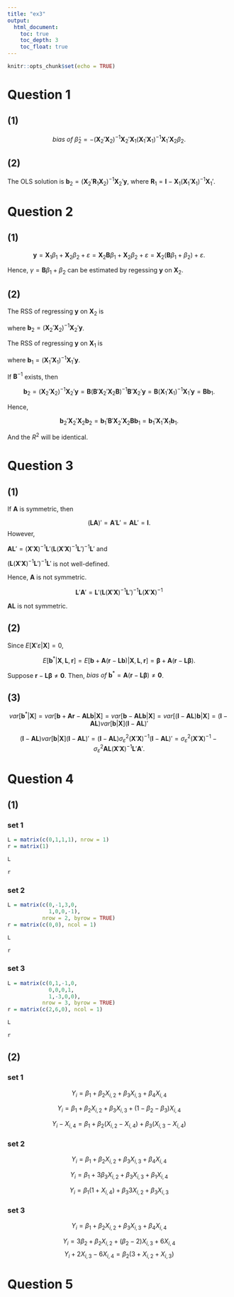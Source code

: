 ```yaml
---
title: "ex3"
output: 
  html_document:
    toc: true
    toc_depth: 3
    toc_float: true
---
```


```r
knitr::opts_chunk$set(echo = TRUE)
```

# Question 1

## (1)

\begin{align*}
E[\hat{\beta}_2|\boldsymbol{X}] &= E[(\boldsymbol{X}_2'\boldsymbol{X}_2)^{-1}\boldsymbol{X}_2'\boldsymbol{r}|\boldsymbol{X}] \\
&= E[(\boldsymbol{X}_2'\boldsymbol{X}_2)^{-1}\boldsymbol{X}_2'(\boldsymbol{I}-\boldsymbol{X}_1(\boldsymbol{X}_1'\boldsymbol{X}_1)^{-1}\boldsymbol{X}_1')\boldsymbol{y}|\boldsymbol{X}] \\
&= E[(\boldsymbol{X}_2'\boldsymbol{X}_2)^{-1}\boldsymbol{X}_2'\boldsymbol{y}-(\boldsymbol{X}_2'\boldsymbol{X}_2)^{-1}\boldsymbol{X}_2'\boldsymbol{X}_1(\boldsymbol{X}_1'\boldsymbol{X}_1)^{-1}\boldsymbol{X}_1'\boldsymbol{y}|\boldsymbol{X}] \\
&= E[(\boldsymbol{X}_2'\boldsymbol{X}_2)^{-1}\boldsymbol{X}_2'\boldsymbol{y}|\boldsymbol{X}]-E[(\boldsymbol{X}_2'\boldsymbol{X}_2)^{-1}\boldsymbol{X}_2'\boldsymbol{X}_1(\boldsymbol{X}_1'\boldsymbol{X}_1)^{-1}\boldsymbol{X}_1'\boldsymbol{y}|\boldsymbol{X}] \\
&= E[(\boldsymbol{X}_2'\boldsymbol{X}_2)^{-1}\boldsymbol{X}_2'(\boldsymbol{X}_2\beta_2 + \boldsymbol{X}_1\beta_1 + \varepsilon)|\boldsymbol{X}]-E[(\boldsymbol{X}_2'\boldsymbol{X}_2)^{-1}\boldsymbol{X}_2'\boldsymbol{X}_1(\boldsymbol{X}_1'\boldsymbol{X}_1)^{-1}\boldsymbol{X}_1'\boldsymbol{y}|\boldsymbol{X}] \\
&= \beta_2 + (\boldsymbol{X}_2'\boldsymbol{X}_2)^{-1}\boldsymbol{X}_2'\boldsymbol{X}_1\beta_1-E[(\boldsymbol{X}_2'\boldsymbol{X}_2)^{-1}\boldsymbol{X}_2'\boldsymbol{X}_1(\boldsymbol{X}_1'\boldsymbol{X}_1)^{-1}\boldsymbol{X}_1'\boldsymbol{y}|\boldsymbol{X}] \\
&= \beta_2 + (\boldsymbol{X}_2'\boldsymbol{X}_2)^{-1}\boldsymbol{X}_2'\boldsymbol{X}_1\beta_1-E[(\boldsymbol{X}_2'\boldsymbol{X}_2)^{-1}\boldsymbol{X}_2'\boldsymbol{X}_1(\boldsymbol{X}_1'\boldsymbol{X}_1)^{-1}\boldsymbol{X}_1'(\boldsymbol{X}_1\beta_1 + \boldsymbol{X}_2\beta_2 + \varepsilon)|\boldsymbol{X}] \\
&= \beta_2 + (\boldsymbol{X}_2'\boldsymbol{X}_2)^{-1}\boldsymbol{X}_2'\boldsymbol{X}_1\beta_1-E[(\boldsymbol{X}_2'\boldsymbol{X}_2)^{-1}\boldsymbol{X}_2'\boldsymbol{X}_1(\boldsymbol{X}_1'\boldsymbol{X}_1)^{-1}\boldsymbol{X}_1'(\boldsymbol{X}_1\beta_1 + \boldsymbol{X}_2\beta_2 + \varepsilon)|\boldsymbol{X}] \\
&= \beta_2 + (\boldsymbol{X}_2'\boldsymbol{X}_2)^{-1}\boldsymbol{X}_2'\boldsymbol{X}_1\beta_1-(\boldsymbol{X}_2'\boldsymbol{X}_2)^{-1}\boldsymbol{X}_2'\boldsymbol{X}_1\beta_1 - (\boldsymbol{X}_2'\boldsymbol{X}_2)^{-1}\boldsymbol{X}_2'\boldsymbol{X}_1(\boldsymbol{X}_1'\boldsymbol{X}_1)^{-1}\boldsymbol{X}_1'\boldsymbol{X}_2\beta_2 \\
&= \beta_2  - (\boldsymbol{X}_2'\boldsymbol{X}_2)^{-1}\boldsymbol{X}_2'\boldsymbol{X}_1(\boldsymbol{X}_1'\boldsymbol{X}_1)^{-1}\boldsymbol{X}_1'\boldsymbol{X}_2\beta_2.
\end{align*}

$$bias~of~\hat{\beta}_2=-(\boldsymbol{X}_2'\boldsymbol{X}_2)^{-1}\boldsymbol{X}_2'\boldsymbol{X}_1(\boldsymbol{X}_1'\boldsymbol{X}_1)^{-1}\boldsymbol{X}_1'\boldsymbol{X}_2\beta_2.$$ 

## (2)

The OLS solution is $\boldsymbol{b}_2 = (\boldsymbol{X}_2'\boldsymbol{R}_1\boldsymbol{X}_2)^{-1}\boldsymbol{X}_2'\boldsymbol{y}$, where $\boldsymbol{R}_1 = \boldsymbol{I} - \boldsymbol{X}_1(\boldsymbol{X}_1'\boldsymbol{X}_1)^{-1}\boldsymbol{X}_1'$.

# Question 2

## (1)

$$\boldsymbol{y} = \boldsymbol{X}_1\beta_1+\boldsymbol{X}_2\beta_2+\varepsilon=\boldsymbol{X}_2\boldsymbol{B}\beta_1+\boldsymbol{X}_2\beta_2+\varepsilon=\boldsymbol{X}_2(\boldsymbol{B}\beta_1+\beta_2) + \varepsilon.$$

Hence, $\gamma = \boldsymbol{B}\beta_1 + \beta_2$ can be estimated by regessing $\boldsymbol{y}$ on $\boldsymbol{X}_2$.

## (2)

The RSS of regressing $\boldsymbol{y}$ on $\boldsymbol{X}_2$ is

\begin{align*}
\boldsymbol{e}_2'\boldsymbol{e}_2&=(\boldsymbol{y}-\boldsymbol{X}_2(\boldsymbol{X}_2'\boldsymbol{X}_2)^{-1}\boldsymbol{X}_2'\boldsymbol{y})'(\boldsymbol{y}-\boldsymbol{X}_2(\boldsymbol{X}_2'\boldsymbol{X}_2)^{-1}\boldsymbol{X}_2'\boldsymbol{y})\\
&=\boldsymbol{y}'\boldsymbol{y} - \boldsymbol{b}_2'\boldsymbol{X}_2'\boldsymbol{X}_2\boldsymbol{b}_2,
\end{align*}

where $\boldsymbol{b}_2 = (\boldsymbol{X}_2'\boldsymbol{X}_2)^{-1}\boldsymbol{X}_2'\boldsymbol{y}$.


The RSS of regressing $\boldsymbol{y}$ on $\boldsymbol{X}_1$ is

\begin{align*}
\boldsymbol{e}_1'\boldsymbol{e}_1&=(\boldsymbol{y}-\boldsymbol{X}_1(\boldsymbol{X}_1'\boldsymbol{X}_1)^{-1}\boldsymbol{X}_1'\boldsymbol{y})'(\boldsymbol{y}-\boldsymbol{X}_1(\boldsymbol{X}_1'\boldsymbol{X}_1)^{-1}\boldsymbol{X}_1'\boldsymbol{y})\\
&=\boldsymbol{y}'\boldsymbol{y} - \boldsymbol{b}_1'\boldsymbol{X}_1'\boldsymbol{X}_1\boldsymbol{b}_1,
\end{align*}

where $\boldsymbol{b}_1 = (\boldsymbol{X}_1'\boldsymbol{X}_1)^{-1}\boldsymbol{X}_1'\boldsymbol{y}$.

If $\boldsymbol{B}^{-1}$ exists, then

$$\boldsymbol{b}_2 = (\boldsymbol{X}_2'\boldsymbol{X}_2)^{-1}\boldsymbol{X}_2'\boldsymbol{y} = \boldsymbol{B}(\boldsymbol{B}'\boldsymbol{X}_2'\boldsymbol{X}_2\boldsymbol{B})^{-1}\boldsymbol{B}'\boldsymbol{X}_2'\boldsymbol{y} = \boldsymbol{B}(\boldsymbol{X}_1'\boldsymbol{X}_1)^{-1}\boldsymbol{X}_1'\boldsymbol{y} = \boldsymbol{B}\boldsymbol{b}_1.$$

Hence,

$$\boldsymbol{b}_2'\boldsymbol{X}_2'\boldsymbol{X}_2\boldsymbol{b}_2 = \boldsymbol{b}_1'\boldsymbol{B}'\boldsymbol{X}_2'\boldsymbol{X}_2\boldsymbol{B}\boldsymbol{b}_1 = \boldsymbol{b}_1'\boldsymbol{X}_1'\boldsymbol{X}_1\boldsymbol{b}_1.$$

And the $R^2$ will be identical.

# Question 3

## (1)

\begin{align*}
\boldsymbol{A}\boldsymbol{L}\boldsymbol{A}\boldsymbol{L} &= (\boldsymbol{X}'\boldsymbol{X})^{-1}\boldsymbol{L}'(\boldsymbol{L}(\boldsymbol{X}'\boldsymbol{X})^{-1}\boldsymbol{L}')^{-1}\boldsymbol{L}(\boldsymbol{X}'\boldsymbol{X})^{-1}\boldsymbol{L}'(\boldsymbol{L}(\boldsymbol{X}'\boldsymbol{X})^{-1}\boldsymbol{L}')^{-1}\boldsymbol{L}\\
&= (\boldsymbol{X}'\boldsymbol{X})^{-1}\boldsymbol{L}'(\boldsymbol{L}(\boldsymbol{X}'\boldsymbol{X})^{-1}\boldsymbol{L}')^{-1}\boldsymbol{L}\\
&= \boldsymbol{A}\boldsymbol{L}
\end{align*}


\begin{align*}
\boldsymbol{A}\boldsymbol{L}(\boldsymbol{X}'\boldsymbol{X})^{-1}\boldsymbol{L}'\boldsymbol{A}' &= \boldsymbol{A}\boldsymbol{L}(\boldsymbol{X}'\boldsymbol{X})^{-1}\boldsymbol{L}'(\boldsymbol{L}(\boldsymbol{X}'\boldsymbol{X})^{-1}\boldsymbol{L}')^{-T}\boldsymbol{L}(\boldsymbol{X}'\boldsymbol{X})^{-1}\\
&= \boldsymbol{A}\boldsymbol{L}(\boldsymbol{X}'\boldsymbol{X})^{-1}
\end{align*}

If $\boldsymbol{A}$ is symmetric, then

$$(\boldsymbol{L}\boldsymbol{A})' = \boldsymbol{A}'\boldsymbol{L}'=\boldsymbol{A}\boldsymbol{L}'=\boldsymbol{I}.$$
However, 

$\boldsymbol{A}\boldsymbol{L}'=(\boldsymbol{X}'\boldsymbol{X})^{-1}\boldsymbol{L}'(\boldsymbol{L}(\boldsymbol{X}'\boldsymbol{X})^{-1}\boldsymbol{L}')^{-1}\boldsymbol{L}'$ and

$(\boldsymbol{L}(\boldsymbol{X}'\boldsymbol{X})^{-1}\boldsymbol{L}')^{-1}\boldsymbol{L}'$ is not well-defined.

Hence, $\boldsymbol{A}$ is not symmetric.

$$\boldsymbol{L}'\boldsymbol{A}'=\boldsymbol{L}'(\boldsymbol{L}(\boldsymbol{X}'\boldsymbol{X})^{-1}\boldsymbol{L}')^{-1}\boldsymbol{L}(\boldsymbol{X}'\boldsymbol{X})^{-1}$$

$\boldsymbol{AL}$ is not symmetric.

## (2)

Since $E[\boldsymbol{X}'\varepsilon|\boldsymbol{X}] = 0$,

$$E[\boldsymbol{b}^*|\boldsymbol{X},\boldsymbol{L},\boldsymbol{r}] = E[\boldsymbol{b}+\boldsymbol{A}(\boldsymbol{r}-\boldsymbol{L}\boldsymbol{b})|\boldsymbol{X},\boldsymbol{L},\boldsymbol{r}]=\boldsymbol{\beta}+\boldsymbol{A}(\boldsymbol{r}-\boldsymbol{L}\boldsymbol{\beta}).$$

Suppose $\boldsymbol{r}-\boldsymbol{L}\boldsymbol{\beta} \neq \boldsymbol{0}$. Then, $bias~of~\boldsymbol{b}^* = \boldsymbol{A}(\boldsymbol{r}-\boldsymbol{L}\boldsymbol{\beta}) \neq \boldsymbol{0}$.

## (3)

$$var[\boldsymbol{b}^*|\boldsymbol{X}] = var[\boldsymbol{b}+\boldsymbol{Ar}-\boldsymbol{ALb}|\boldsymbol{X}]=var[\boldsymbol{b}-\boldsymbol{ALb}|\boldsymbol{X}]=var[(\boldsymbol{I}-\boldsymbol{AL})\boldsymbol{b}|\boldsymbol{X}]=(\boldsymbol{I}-\boldsymbol{AL})var[\boldsymbol{b}|\boldsymbol{X}](\boldsymbol{I}-\boldsymbol{AL})'$$

$$(\boldsymbol{I}-\boldsymbol{AL})var[\boldsymbol{b}|\boldsymbol{X}](\boldsymbol{I}-\boldsymbol{AL})' = (\boldsymbol{I}-\boldsymbol{AL})\sigma^2_\varepsilon(\boldsymbol{X}'\boldsymbol{X})^{-1}(\boldsymbol{I}-\boldsymbol{AL})'=\sigma^2_\varepsilon(\boldsymbol{X}'\boldsymbol{X})^{-1}-\sigma^2_\varepsilon\boldsymbol{A}\boldsymbol{L}(\boldsymbol{X}'\boldsymbol{X})^{-1}\boldsymbol{L}'\boldsymbol{A}'.$$

# Question 4

## (1)

### set 1

```r
L = matrix(c(0,1,1,1), nrow = 1)
r = matrix(1)

L
```

```r
r
```

### set 2

```r
L = matrix(c(0,-1,3,0,
             1,0,0,-1),
           nrow = 2, byrow = TRUE)
r = matrix(c(0,0), ncol = 1)

L
```

```r
r
```

### set 3

```r
L = matrix(c(0,1,-1,0,
             0,0,0,1,
             1,-3,0,0),
           nrow = 3, byrow = TRUE)
r = matrix(c(2,6,0), ncol = 1)

L
```

```r
r
```

## (2)

### set 1

$$Y_i=\beta_1  + \beta_2 X_{i,2}+\beta_3 X_{i,3}+\beta_4 X_{i,4}$$

$$Y_i=\beta_1  + \beta_2 X_{i,2}+\beta_3 X_{i,3}+(1-\beta_2-\beta_3) X_{i,4}$$

$$Y_i-X_{i,4}=\beta_1  + \beta_2 (X_{i,2}-X_{i,4})+\beta_3 (X_{i,3}-X_{i,4})$$

### set 2

$$Y_i=\beta_1  + \beta_2 X_{i,2}+\beta_3 X_{i,3}+\beta_4 X_{i,4}$$

$$Y_i=\beta_1  + 3\beta_3 X_{i,2}+\beta_3 X_{i,3}+\beta_1 X_{i,4}$$

$$Y_i=\beta_1 (1+X_{i,4})  + \beta_3 3X_{i,2}+\beta_3 X_{i,3}$$

### set 3

$$Y_i=\beta_1  + \beta_2 X_{i,2}+\beta_3 X_{i,3}+\beta_4 X_{i,4}$$

$$Y_i=3\beta_2  + \beta_2 X_{i,2}+(\beta_2-2) X_{i,3}+6 X_{i,4}$$
$$Y_i+2 X_{i,3}-6 X_{i,4}=\beta_2 (3+X_{i,2}+X_{i,3})$$




# Question 5














